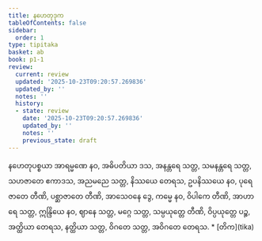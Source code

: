 ```yaml
---
title: နဟေတုဒုက
tableOfContents: false
sidebar:
  order: 1
type: tipitaka
basket: ab
book: p1-1
review:
  current: review
  updated: '2025-10-23T09:20:57.269836'
  updated_by: ''
  notes: ''
  history:
  - state: review
    date: '2025-10-23T09:20:57.269836'
    updated_by: ''
    notes: ''
    previous_state: draft
---
```



<ReviewStatus review={frontmatter.review} showDetails={true} />

<HypothesisAnnotation frontmatter={frontmatter} />

<DynamicBreadcrumb />

<Division number="124" book="p1-1" e="ch" v="36" p="385">

<Paragraph number="2432" book="p1-1">
နဟေတုပစ္စယာ အာရမ္မဏေ နဝ, အဓိပတိယာ ဒသ, အနန္တရေ သတ္တ, သမနန္တရေ သတ္တ, သဟဇာတေ ဧကာဒသ, အညမညေ သတ္တ, နိဿယေ တေရသ, ဥပနိဿယေ နဝ, ပုရေဇာတေ တီဏိ, ပစ္ဆာဇာတေ တီဏိ, အာသေဝနေ ဒွေ, ကမ္မေ နဝ, ဝိပါကေ တီဏိ, အာဟာရေ သတ္တ, ဣန္ဒြိယေ နဝ, ဈာနေ သတ္တ, မဂ္ဂေ သတ္တ, သမ္ပယုတ္တေ တီဏိ, ဝိပ္ပယုတ္တေ ပဉ္စ, အတ္ထိယာ တေရသ, နတ္ထိယာ သတ္တ, ဝိဂတေ သတ္တ, အဝိဂတေ တေရသ.

</Paragraph>
</Division>

<TableOfContents book="p1-1">
* [တိက](tika)
</TableOfContents>